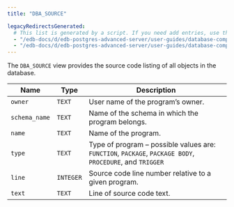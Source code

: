 ```yaml
---
title: "DBA_SOURCE"

legacyRedirectsGenerated:
  # This list is generated by a script. If you need add entries, use the `legacyRedirects` key.
  - "/edb-docs/d/edb-postgres-advanced-server/user-guides/database-compatibility-for-oracle-developers-catalog-views-guide/13/dba_source.html"
  - "/edb-docs/d/edb-postgres-advanced-server/user-guides/database-compatibility-for-oracle-developers-catalog-views-guide/latest/dba_source.html"
---
```


<div id="dba_source" class="registered_link"></div>

The `DBA_SOURCE` view provides the source code listing of all objects in the database.

| Name          | Type      | Description                                                                                              |
| ------------- | --------- | -------------------------------------------------------------------------------------------------------- |
| `owner`       | `TEXT`    | User name of the program’s owner.                                                                        |
| `schema_name` | `TEXT`    | Name of the schema in which the program belongs.                                                         |
| `name`        | `TEXT`    | Name of the program.                                                                                     |
| `type`        | `TEXT`    | Type of program – possible values are: `FUNCTION`, `PACKAGE`, `PACKAGE BODY`, `PROCEDURE`, and `TRIGGER` |
| `line`        | `INTEGER` | Source code line number relative to a given program.                                                     |
| `text`        | `TEXT`    | Line of source code text.                                                                                |
